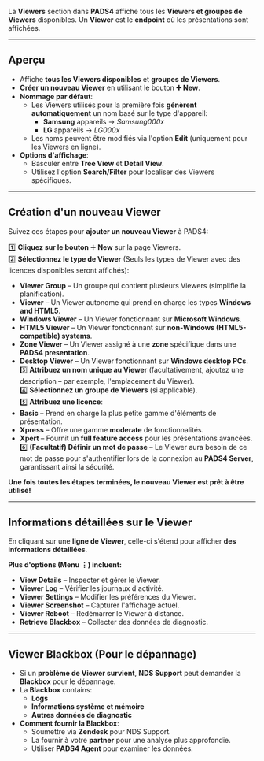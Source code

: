 La **Viewers** section dans **PADS4** affiche tous les **Viewers et groupes de Viewers** disponibles. Un **Viewer** est le **endpoint** où les présentations sont affichées.

***

## **Aperçu**

* Affiche **tous les Viewers disponibles** et **groupes de Viewers**.
* **Créer un nouveau Viewer** en utilisant le bouton **➕ New**.
* **Nommage par défaut**:
  * Les Viewers utilisés pour la première fois **génèrent automatiquement** un nom basé sur le type d'appareil:
    * **Samsung** appareils → *Samsung000x*
    * **LG** appareils → *LG000x*
  * Les noms peuvent être modifiés via l'option **Edit** (uniquement pour les Viewers en ligne).
* **Options d'affichage**:
  * Basculer entre **Tree View** et **Detail View**.
  * Utilisez l'option **Search/Filter** pour localiser des Viewers spécifiques.

***

## **Création d'un nouveau Viewer**

Suivez ces étapes pour **ajouter un nouveau Viewer** à PADS4:

1️⃣ **Cliquez sur le bouton** ➕ **New** sur la page Viewers.\
2️⃣ **Sélectionnez le type de Viewer** (Seuls les types de Viewer avec des licences disponibles seront affichés):

* **Viewer Group** – Un groupe qui contient plusieurs Viewers (simplifie la planification).
* **Viewer** – Un Viewer autonome qui prend en charge les types **Windows and HTML5**.
* **Windows Viewer** – Un Viewer fonctionnant sur **Microsoft Windows**.
* **HTML5 Viewer** – Un Viewer fonctionnant sur **non-Windows (HTML5-compatible) systems**.
* **Zone Viewer** – Un Viewer assigné à une **zone** spécifique dans une **PADS4 presentation**.
* **Desktop Viewer** – Un Viewer fonctionnant sur **Windows desktop PCs**.\
  3️⃣ **Attribuez un nom unique au Viewer** (facultativement, ajoutez une description – par exemple, l'emplacement du Viewer).\
  4️⃣ **Sélectionnez un groupe de Viewers** (si applicable).\
  5️⃣ **Attribuez une licence**:
* **Basic** – Prend en charge la plus petite gamme d'éléments de présentation.
* **Xpress** – Offre une gamme **moderate** de fonctionnalités.
* **Xpert** – Fournit un **full feature access** pour les présentations avancées.\
  6️⃣ **(Facultatif) Définir un mot de passe** – Le Viewer aura besoin de ce mot de passe pour s'authentifier lors de la connexion au **PADS4 Server**, garantissant ainsi la sécurité.

**Une fois toutes les étapes terminées, le nouveau Viewer est prêt à être utilisé!**

***

## **Informations détaillées sur le Viewer**

En cliquant sur une **ligne de Viewer**, celle-ci s'étend pour afficher **des informations détaillées**.

**Plus d'options (Menu ⋮) incluent:**

* **View Details** – Inspecter et gérer le Viewer.
* **Viewer Log** – Vérifier les journaux d'activité.
* **Viewer Settings** – Modifier les préférences du Viewer.
* **Viewer Screenshot** – Capturer l'affichage actuel.
* **Viewer Reboot** – Redémarrer le Viewer à distance.
* **Retrieve Blackbox** – Collecter des données de diagnostic.

***

## **Viewer Blackbox (Pour le dépannage)**

* Si un **problème de Viewer survient**, **NDS Support** peut demander la **Blackbox** pour le dépannage.
* La **Blackbox** contains:
  * **Logs**
  * **Informations système et mémoire**
  * **Autres données de diagnostic**
* **Comment fournir la Blackbox**:
  * Soumettre via **Zendesk** pour NDS Support.
  * La fournir à votre **partner** pour une analyse plus approfondie.
  * Utiliser **PADS4 Agent** pour examiner les données.
